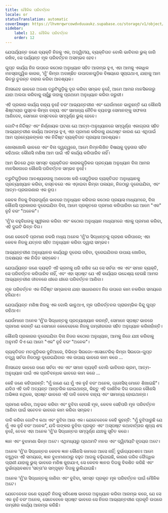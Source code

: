 ```yaml
---
title: ମୌଳିକ ପରିବର୍ତ୍ତନ
locale: or
statusTranslation: automatic
coverImage: https://lhvmrqwrcowdvduuaukz.supabase.co/storage/v1/object/public/strapi-uploads/small_cover-tratado-de-psicologia-revolucionaria.webp-5e15e1cec4e0ebebcde5d7fc7565d8fd.webp
sidebar:
    label: 12. ମୌଳିକ ପରିବର୍ତ୍ତନ
    order: 12
---
```

ଯେପର୍ଯ୍ୟନ୍ତ ଜଣେ ବ୍ୟକ୍ତି ନିଜକୁ ଏକ, ଅଦ୍ୱିତୀୟ, ବ୍ୟକ୍ତିଗତ ବୋଲି ଭାବିବାର ଭୁଲ୍ ଜାରି ରଖିବ, ସେ ପର୍ଯ୍ୟନ୍ତ ମୂଳ ପରିବର୍ତ୍ତନ ଅସମ୍ଭବ ହେବ।

ଗୁପ୍ତ କାର୍ଯ୍ୟ ନିଜ ଉପରେ କଠୋର ଅନୁଧ୍ୟାନ ସହିତ ଆରମ୍ଭ ହୁଏ, ଏହା ଆମକୁ ଏକାଧିକ ମନସ୍ତାତ୍ତ୍ୱିକ କାରକ, ‘ମୁଁ’ କିମ୍ବା ଅବାଞ୍ଛିତ ଉପାଦାନଗୁଡ଼ିକ ବିଷୟରେ ସୂଚାଇଥାଏ, ଯାହାକୁ ଆମ ଭିତରୁ ତୁରନ୍ତ ବାହାର କରିବା ଆବଶ୍ୟକ।

ନିଃସନ୍ଦେହ ଭାବରେ ଅଜଣା ତ୍ରୁଟିଗୁଡ଼ିକୁ ଦୂର କରିବା ସମ୍ଭବ ନୁହେଁ, ଆମେ ଆମର ମାନସିକତାରୁ ଯାହା ଅଲଗା କରିବାକୁ ଚାହୁଁଛୁ ତାହାକୁ ପ୍ରଥମେ ଅନୁଧ୍ୟାନ କରିବା ଜରୁରୀ।

ଏହି ପ୍ରକାର କାର୍ଯ୍ୟ ବାହ୍ୟ ନୁହେଁ ବରଂ ଆଭ୍ୟନ୍ତରୀଣ ଏବଂ ଯେଉଁମାନେ ଭାବୁଛନ୍ତି ଯେ କୌଣସି ଶିଷ୍ଟାଚାର ପୁସ୍ତକ କିମ୍ବା ବାହ୍ୟ ଏବଂ ସାମାନ୍ୟ ନୈତିକ ବ୍ୟବସ୍ଥା ସେମାନଙ୍କୁ ସଫଳତା ଆଣିଦେବ, ସେମାନେ ବାସ୍ତବରେ ସମ୍ପୂର୍ଣ୍ଣ ଭୁଲ୍ ହେବେ।

ଗୋଟିଏ ନିର୍ଦ୍ଦିଷ୍ଟ ଏବଂ ନିର୍ଣ୍ଣାୟକ ଘଟଣା ଯେ ଆତ୍ମ-ଅନୁଧ୍ୟାନରେ ସମ୍ପୂର୍ଣ୍ଣ ଏକାଗ୍ରତା ସହିତ ଆଭ୍ୟନ୍ତରୀଣ କାର୍ଯ୍ୟ ଆରମ୍ଭ ହୁଏ, ଏହା ପ୍ରମାଣ କରିବାକୁ ଯଥେଷ୍ଟ କାରଣ ଯେ ଏଥିପାଇଁ ଆମ ପ୍ରତ୍ୟେକଙ୍କର ଏକ ନିର୍ଦ୍ଦିଷ୍ଟ ବ୍ୟକ୍ତିଗତ ପ୍ରୟାସ ଆବଶ୍ୟକ।

ଖୋଲାଖୋଲି ଭାବରେ ଏବଂ ବିନା ଦ୍ୱନ୍ଦ୍ୱରେ, ଆମେ ନିମ୍ନଲିଖିତ ବିଷୟକୁ ଦୃଢ଼ତାର ସହିତ କହିଥାଉ: କୌଣସି ମଣିଷ ଆମ ପାଇଁ ଏହି କାର୍ଯ୍ୟ କରିପାରିବ ନାହିଁ।

ଆମ ଭିତରେ ଥିବା ସମସ୍ତ ବ୍ୟକ୍ତିଗତ କାରକଗୁଡ଼ିକର ପ୍ରତ୍ୟକ୍ଷ ଅନୁଧ୍ୟାନ ବିନା ଆମର ମାନସିକତାରେ କୌଣସି ପରିବର୍ତ୍ତନ ସମ୍ଭବ ନୁହେଁ।

ତ୍ରୁଟିଗୁଡ଼ିକର ଆବଶ୍ୟକତାକୁ ଅଣଦେଖା କରି ସେଗୁଡ଼ିକର ବ୍ୟକ୍ତିଗତ ଅନୁଧ୍ୟାନକୁ ପ୍ରତ୍ୟାଖ୍ୟାନ କରିବା, ବାସ୍ତବରେ ଏକ ଏଡ଼ାଇବା କିମ୍ବା ପଳାୟନ, ନିଜଠାରୁ ଦୂରେଇଯିବା, ଏବଂ ଆତ୍ମ-ପ୍ରତାରଣାର ଏକ ରୂପ।

କେବଳ ନିଜକୁ ବିଚାରପୂର୍ଣ୍ଣ ଭାବରେ ଅନୁଧ୍ୟାନ କରିବାର କଠୋର ପ୍ରୟାସ ମାଧ୍ୟମରେ, ବିନା କୌଣସି ପ୍ରକାରର ଦୂରେଇଯିବା ବିନା, ଆମେ ପ୍ରକୃତରେ ପ୍ରମାଣ କରିପାରିବା ଯେ ଆମେ "ଏକ" ନୁହଁ ବରଂ "ଅନେକ"।

‘ମୁଁ’ର ବହୁବିଧତାକୁ ସ୍ୱୀକାର କରିବା ଏବଂ କଠୋର ଅନୁଧ୍ୟାନ ମାଧ୍ୟମରେ ଏହାକୁ ପ୍ରମାଣ କରିବା, ଏହି ଦୁଇଟି ଭିନ୍ନ ଦିଗ।

ଜଣେ କେବେବି ପ୍ରମାଣ ନକରି ମଧ୍ୟ ଅନେକ ‘ମୁଁ’ର ସିଦ୍ଧାନ୍ତକୁ ଗ୍ରହଣ କରିପାରେ; ଏହା କେବଳ ନିଜକୁ ଯତ୍ନର ସହିତ ଅନୁଧ୍ୟାନ କରିବା ଦ୍ୱାରା ସମ୍ଭବ।

ଆଭ୍ୟନ୍ତରୀଣ ଅନୁଧ୍ୟାନର କାର୍ଯ୍ୟରୁ ଦୂରେଇ ରହିବା, ଦୂରେଇଯିବାର ଉପାୟ ଖୋଜିବା, ଅବକ୍ଷୟର ଏକ ନିଶ୍ଚିତ ସଙ୍କେତ।

ଯେପର୍ଯ୍ୟନ୍ତ ଜଣେ ବ୍ୟକ୍ତି ଏହି ଭ୍ରମକୁ ଧରି ରଖିବ ଯେ ସେ ସର୍ବଦା ଏକ ଏବଂ ସମାନ ବ୍ୟକ୍ତି, ସେ ପରିବର୍ତ୍ତନ କରିପାରିବ ନାହିଁ, ଏବଂ ଏହା ସ୍ପଷ୍ଟ ଯେ ଏହି କାର୍ଯ୍ୟର ଉଦ୍ଦେଶ୍ୟ ହେଉଛି ଆମର ଆଭ୍ୟନ୍ତରୀଣ ଜୀବନରେ ଧୀରେ ଧୀରେ ପରିବର୍ତ୍ତନ ଆଣିବା।

ମୂଳ ପରିବର୍ତ୍ତନ ଏକ ନିର୍ଦ୍ଦିଷ୍ଟ ସମ୍ଭାବନା ଯାହା ସାଧାରଣତଃ ନିଜ ଉପରେ କାମ ନକରିବା ସମୟରେ ହଜିଯାଏ।

ଯେପର୍ଯ୍ୟନ୍ତ ମଣିଷ ନିଜକୁ ଏକ ବୋଲି ଭାବୁଥାଏ, ମୂଳ ପରିବର୍ତ୍ତନର ପ୍ରାରମ୍ଭିକ ବିନ୍ଦୁ ଗୁପ୍ତ ରହିଥାଏ।

ଯେଉଁମାନେ ଅନେକ ‘ମୁଁ’ର ସିଦ୍ଧାନ୍ତକୁ ପ୍ରତ୍ୟାଖ୍ୟାନ କରନ୍ତି, ସେମାନେ ସ୍ପଷ୍ଟ ଭାବରେ ପ୍ରମାଣ କରନ୍ତି ଯେ ସେମାନେ କେବେହେଲେ ନିଜକୁ ଗମ୍ଭୀରତାର ସହିତ ଅନୁଧ୍ୟାନ କରିନାହାଁନ୍ତି।

କୌଣସି ପ୍ରକାରର ଦୂରେଇଯିବା ବିନା ନିଜର କଠୋର ଅନୁଧ୍ୟାନ, ଆମକୁ ନିଜେ ଯାଞ୍ଚ କରିବାକୁ ଅନୁମତି ଦିଏ ଯେ ଆମେ "ଏକ" ନୁହଁ ବରଂ "ଅନେକ"।

ବ୍ୟକ୍ତିଗତ ମତଗୁଡ଼ିକର ଦୁନିଆରେ, ବିଭିନ୍ନ ସିଉଡୋ-ଏସୋଟେରିକ୍ କିମ୍ବା ସିଉଡୋ-ଗୁପ୍ତ ତତ୍ତ୍ୱ ସର୍ବଦା ନିଜଠାରୁ ଦୂରେଇଯିବାର ଏକ ଉପାୟ ଭାବରେ କାମ କରେ ...

ନିଃସନ୍ଦେହ ଭାବରେ ଜଣେ ସର୍ବଦା ଏକ ଏବଂ ସମାନ ବ୍ୟକ୍ତି ବୋଲି ଭାବିବାର ଭ୍ରମ, ଆତ୍ମ-ଅନୁଧ୍ୟାନ ପାଇଁ ଏକ ପ୍ରତିବନ୍ଧକ ଭାବରେ କାମ କରେ ...

କେହି ଜଣେ କହିପାରନ୍ତି: "ମୁଁ ଜାଣେ ଯେ ମୁଁ ଏକ ନୁହଁ ବରଂ ଅନେକ, ଗ୍ନୋସିସ୍ ମୋତେ ଶିଖାଇଛି"। ଯଦିଓ ଏହି ଦାବି ଅତ୍ୟନ୍ତ ଆନ୍ତରିକ ହୋଇଥାନ୍ତା, କିନ୍ତୁ ଏହି ଦାର୍ଶନିକ ଦିଗ ଉପରେ କୌଣସି ଅଭିଜ୍ଞତା ନଥିଲେ, ସ୍ପଷ୍ଟ ଭାବରେ ଏହି ଦାବି କେବଳ ବାହ୍ୟ ଏବଂ ସାମାନ୍ୟ ହୋଇଥାନ୍ତା।

ପ୍ରମାଣ କରିବା, ଅନୁଭବ କରିବା ଏବଂ ବୁଝିବା ହେଉଛି ମୂଳ, କେବଳ ସେହିପରି ମୂଳ ପରିବର୍ତ୍ତନ ଆଣିବା ପାଇଁ ସଚେତନ ଭାବରେ କାମ କରିବା ସମ୍ଭବ।

ଦାବି କରିବା ଗୋଟିଏ କଥା ଏବଂ ବୁଝିବା ଆଉ ଏକ। ଯେତେବେଳେ କେହି କୁହନ୍ତି: "ମୁଁ ବୁଝିପାରୁଛି ଯେ ମୁଁ ଏକ ନୁହଁ ବରଂ ଅନେକ", ଯଦି ତାଙ୍କର ବୁଝିବା ପ୍ରକୃତ ଏବଂ ଅସ୍ପଷ୍ଟ କଥାବାର୍ତ୍ତାର ଶୂନ୍ୟ ଶବ୍ଦ ନୁହେଁ, ତେବେ ଏହା ଅନେକ ‘ମୁଁ’ର ସିଦ୍ଧାନ୍ତର ସମ୍ପୂର୍ଣ୍ଣ ଯାଞ୍ଚକୁ ସୂଚିତ କରେ।

ଜ୍ଞାନ ଏବଂ ବୁଝାମଣା ଭିନ୍ନ ଅଟେ। ଏଥିମଧ୍ୟରୁ ପ୍ରଥମଟି ମନର ଏବଂ ଦ୍ୱିତୀୟଟି ହୃଦୟର ଅଟେ।

ଅନେକ ‘ମୁଁ’ର ସିଦ୍ଧାନ୍ତର କେବଳ ଜ୍ଞାନ କୌଣସି କାମରେ ଆସେ ନାହିଁ; ଦୁର୍ଭାଗ୍ୟବଶତଃ ଆମେ ବଞ୍ଚୁଥିବା ଏହି ସମୟରେ, ଜ୍ଞାନ ବୁଝାମଣାଠାରୁ ବହୁତ ଆଗକୁ ବଢ଼ିଯାଇଛି, କାରଣ ଗରିବ ବୌଦ୍ଧିକ ପ୍ରାଣୀ ଯାହାକୁ ଭୁଲ୍ ଭାବରେ ମଣିଷ କୁହାଯାଏ, ସେ କେବଳ ଜ୍ଞାନର ଦିଗକୁ ବିକଶିତ କରିଛି ଏବଂ ଦୁର୍ଭାଗ୍ୟବଶତଃ ‘ସତ୍ତା’ର ସମ୍ପୃକ୍ତ ଦିଗକୁ ଭୁଲିଯାଇଛି।

ଅନେକ ‘ମୁଁ’ର ସିଦ୍ଧାନ୍ତକୁ ଜାଣିବା ଏବଂ ବୁଝିବା, ସମସ୍ତ ପ୍ରକୃତ ମୂଳ ପରିବର୍ତ୍ତନ ପାଇଁ ମୌଳିକ ଅଟେ।

ଯେତେବେଳେ ଜଣେ ବ୍ୟକ୍ତି ନିଜକୁ ସବିଶେଷ ଭାବରେ ଅନୁଧ୍ୟାନ କରିବା ଆରମ୍ଭ କରେ, ଯେ ସେ ଏକ ନୁହଁ ବରଂ ଅନେକ, ସେତେବେଳେ ସ୍ପଷ୍ଟ ଭାବରେ ସେ ନିଜର ଆଭ୍ୟନ୍ତରୀଣ ପ୍ରକୃତି ଉପରେ ଗମ୍ଭୀର କାର୍ଯ୍ୟ ଆରମ୍ଭ କରିଛି।

